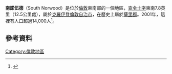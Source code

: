 {{Infobox UK place|
|country                   = 英格蘭
|region                    = 倫敦
|population                = {{london ward populations|00AHGZ|population}}
|population_ref            = ({{london ward populations|00AHGZ|ward}} ward {{london ward populations|year}}){{london ward populations|reference}}
|official_name             = South Norwood
|latitude                  = 51.3995
|longitude                 = -0.0747
|os_grid_reference         = TQ340684
|london_borough            = 克羅伊多
|post_town                 = LONDON
|postcode_area             = SE  
|postcode_district         = SE25 
|dial_code                 = 020
|constituency_westminster  = [[Croydon_Central_(UK_Parliament_constituency)|Croydon Central]] 
|constituency_westminster1 = [[Croydon_North_(UK_Parliament_constituency)|Croydon North]]
|static_image_name         = clocktower8.JPG
|static_image_caption      = South Norwood Clock tower
}}
'''南諾伍德'''（South Norwood）是位於[[倫敦|倫敦]]東南部的一個地區，[[查令十字|查令十字]]東南7.8英里（12.5公里處），屬於[[克羅伊登倫敦自治市|克羅伊登倫敦自治市]]，在歷史上屬於[[薩里郡|薩里郡]]。2001年，這裡有人口超過14,000人<ref>{{cite web |url=http://neighbourhood.statistics.gov.uk/dissemination/LeadKeyFigures.do?a=3&b=5942181&c=south+norwood&d=14&e=15&g=330906&i=1001x1003x1004&m=0&enc=1 |title=Key Figures for 2001 Census: Key Statistics |publisher=[[Office_for_National_Statistics|Office for National Statistics]] |accessdate=29 April 2007 |archive-url=https://web.archive.org/web/20110525193853/http://neighbourhood.statistics.gov.uk/dissemination/LeadKeyFigures.do?a=3&b=5942181&c=south+norwood&d=14&e=15&g=330906&i=1001x1003x1004&m=0&enc=1 |archive-date=2011-05-25 |dead-url=yes }}</ref>。
==參考資料==
{{Reflist}}
[[Category:倫敦地區|Category:倫敦地區]]
